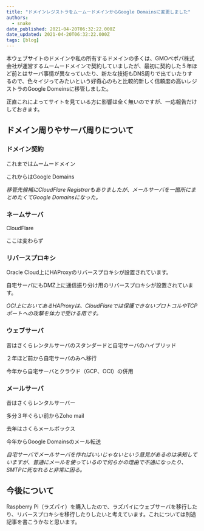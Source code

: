 ```yaml
---
title: "ドメインレジストラをムームードメインからGoogle Domainsに変更しました"
authors:
  - snake
date_published: 2021-04-20T06:32:22.000Z
date_updated: 2021-04-20T06:32:22.000Z
tags: [blog]
---
```


本ウェブサイトのドメインや私の所有するドメインの多くは、GMOペポパ株式会社が運営するムームードメインで契約していましたが、最初に契約した５年ほど前とはサーバ事情が異なっていたり、新たな技術もDNS周りで出ていたりするので、色々イジってみたいという好奇心のもと比較的新しく信頼度の高いレジストラのGoogle Domeinsに移管しました。

正直これによってサイトを見ている方に影響は全く無いのですが、一応報告だけしておきます。

## ドメイン周りやサーバ周りについて

### ドメイン契約

これまではムームードメイン

これからはGoogle Domains

*移管先候補にCloudFlare Registrarもありましたが、メールサーバを一箇所にまとめたくてGoogle Domainsになった。*

### ネームサーバ

CloudFlare

ここは変わらず

### リバースプロキシ

Oracle Cloud上にHAProxyのリバースプロキシが設置されています。

自宅サーバにもDMZ上に通信振り分け用のリバースプロキシが設置されています。

*OCI上においてあるHAProxyは、CloudFlareでは保護できないプロトコルやTCPポートへの攻撃を体力で受ける用です。*

### ウェブサーバ

昔はさくらレンタルサーバのスタンダードと自宅サーバのハイブリッド

２年ほど前から自宅サーバのみへ移行

今年から自宅サーバとクラウド（GCP、OCI）の併用

### メールサーバ

昔はさくらレンタルサーバー

多分３年ぐらい前からZoho mail

去年はさくらメールボックス

今年からGoogle Domainsのメール転送

*自宅サーバでメールサーバを作ればいいじゃないという意見があるのは承知していますが、普通にメールを使っているので何らかの理由で不通になったり、SMTPに死なれると非常に困る。*

## 今後について

Raspberry Pi（ラズパイ）を購入したので、ラズパイにウェブサーバを移行したり、リバースプロキシを移行したりしたいと考えています。これについては別途記事を書こうかなと思います。
